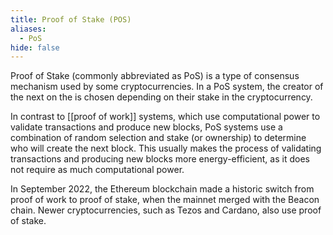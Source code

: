 ```yaml
---
title: Proof of Stake (POS)
aliases:
  - PoS
hide: false
---
```


Proof of Stake (commonly abbreviated as PoS) is a type of consensus mechanism used by some cryptocurrencies. In a PoS system, the creator of the next <Nutshell children="block" glossaryEntry="content/glossary/Block.mdx" /> on the <Nutshell children="blockchain" glossaryEntry="content/glossary/blockchain.mdx" /> is chosen depending on their stake in the cryptocurrency.

In contrast to \[\[proof of work]] systems, which use computational power to validate transactions and produce new blocks, PoS systems use a combination of random selection and stake (or ownership) to determine who will create the next block. This usually makes the process of validating transactions and producing new blocks more energy-efficient, as it does not require as much computational power.

In September 2022, the Ethereum blockchain made a historic switch from proof of work to proof of stake, when the mainnet merged with the Beacon chain. Newer cryptocurrencies, such as Tezos and Cardano, also use proof of stake.
